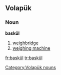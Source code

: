 ==Volapük==

===Noun===
'''baskül'''

# [[weighbridge]]
# [[weighing machine]]

[[Category:Volapük nouns]]

[[fr:baskül]]
[[tr:baskül]]